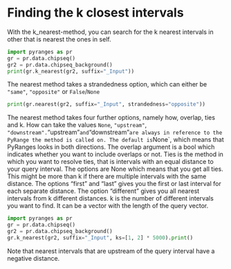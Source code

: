 # Finding the k closest intervals

With the k_nearest-method, you can search for the k nearest intervals in other that is
nearest the ones in self.

```python
import pyranges as pr
gr = pr.data.chipseq()
gr2 = pr.data.chipseq_background()
print(gr.k_nearest(gr2, suffix="_Input"))
```

The nearest method takes a strandedness option, which can either be
`"same"`, `"opposite"` or `False`/`None`

```python
print(gr.nearest(gr2, suffix="_Input", strandedness="opposite"))
```

The nearest method takes four further options, namely how, overlap, ties and k.
How can take the values `None`, `"upstream"`, `"downstream". `"upstream"` and
`"downstream"` are always in reference to the PyRange the method is called on.
The default is `None`, which means that PyRanges looks in both directions. The
overlap argument is a bool which indicates whether you want to include overlaps
or not. Ties is the method in which you want to resolve ties, that is intervals
with an equal distance to your query interval. The options are None which means
that you get all ties. This might be more than k if there are multiple intervals
with the same distance. The options "first" and "last" gives you the first or
last interval for each separate distance. The option "different" gives you all
nearest intervals from k different distances. k is the number of different
intervals you want to find. It can be a vector with the length of the query
vector.


```python
import pyranges as pr
gr = pr.data.chipseq()
gr2 = pr.data.chipseq_background()
gr.k_nearest(gr2, suffix="_Input", ks=[1, 2] * 5000).print()
```

Note that nearest intervals that are upstream of the query interval have a
negative distance.
